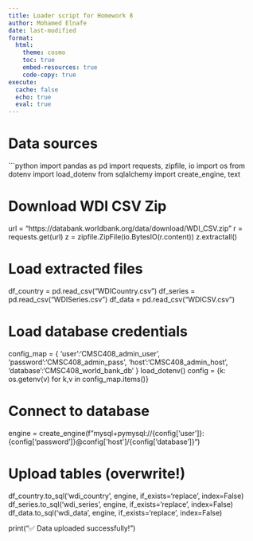 ```yaml
---
title: Loader script for Homework 8
author: Mohamed Elnafe
date: last-modified
format:
  html:
    theme: cosmo
    toc: true
    embed-resources: true
    code-copy: true
execute:
  cache: false
  echo: true
  eval: true
---
```


# Data sources

```python
import pandas as pd
import requests, zipfile, io
import os
from dotenv import load_dotenv
from sqlalchemy import create_engine, text

# Download WDI CSV Zip
url = "https://databank.worldbank.org/data/download/WDI_CSV.zip"
r = requests.get(url)
z = zipfile.ZipFile(io.BytesIO(r.content))
z.extractall()

# Load extracted files
df_country = pd.read_csv("WDICountry.csv")
df_series = pd.read_csv("WDISeries.csv")
df_data = pd.read_csv("WDICSV.csv")

# Load database credentials
config_map = {
    'user':'CMSC408_admin_user',
    'password':'CMSC408_admin_pass',
    'host':'CMSC408_admin_host',
    'database':'CMSC408_world_bank_db'
}
load_dotenv()
config = {k: os.getenv(v) for k,v in config_map.items()}

# Connect to database
engine = create_engine(f"mysql+pymysql://{config['user']}:{config['password']}@{config['host']}/{config['database']}")

# Upload tables (overwrite!)
df_country.to_sql('wdi_country', engine, if_exists='replace', index=False)
df_series.to_sql('wdi_series', engine, if_exists='replace', index=False)
df_data.to_sql('wdi_data', engine, if_exists='replace', index=False)

print("✅ Data uploaded successfully!")
